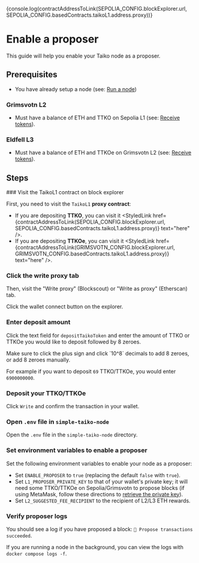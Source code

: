 
{console.log(contractAddressToLink(SEPOLIA_CONFIG.blockExplorer.url, SEPOLIA_CONFIG.basedContracts.taikoL1.address.proxy))}

# Enable a proposer

This guide will help you enable your Taiko node as a proposer.

## Prerequisites

- You have already setup a node (see: [Run a node](/docs/guides/run-a-node))

### Grimsvotn L2

- Must have a balance of ETH and TTKO on Sepolia L1 (see: [Receive tokens](/docs/guides/receive-tokens)).

### Eldfell L3

- Must have a balance of ETH and TTKOe on Grimsvotn L2 (see: [Receive tokens](/docs/guides/receive-tokens)).

## Steps

<Steps>
### Visit the TaikoL1 contract on block explorer

First, you need to visit the `TaikoL1` **proxy contract**:

- If you are depositing **TTKO**, you can visit it <StyledLink href={contractAddressToLink(SEPOLIA_CONFIG.blockExplorer.url, SEPOLIA_CONFIG.basedContracts.taikoL1.address.proxy)} text="here" />.
- If you are depositing **TTKOe**, you can visit it <StyledLink href={contractAddressToLink(GRIMSVOTN_CONFIG.blockExplorer.url, GRIMSVOTN_CONFIG.basedContracts.taikoL1.address.proxy)} text="here" />.

### Click the write proxy tab

Then, visit the "Write proxy" (Blockscout) or "Write as proxy" (Etherscan) tab.

Click the wallet connect button on the explorer.

### Enter deposit amount

Click the text field for `depositTaikoToken` and enter the amount of TTKO or TTKOe you would like to deposit followed by 8 zeroes.

<Callout type="warning">
  Make sure to click the plus sign and click `10^8` decimals to add 8 zeroes, or
  add 8 zeroes manually.
</Callout>

For example if you want to deposit `69` TTKO/TTKOe, you would enter `6900000000`.

### Deposit your TTKO/TTKOe

Click `Write` and confirm the transaction in your wallet.

### Open `.env` file in `simple-taiko-node`

Open the `.env` file in the `simple-taiko-node` directory.

### Set environment variables to enable a proposer

Set the following environment variables to enable your node as a proposer:

- Set `ENABLE_PROPOSER` to `true` (replacing the default `false` with `true`).
- Set `L1_PROPOSER_PRIVATE_KEY` to that of your wallet's private key; it will need some TTKO/TTKOe on Sepolia/Grimsvotn to propose blocks (if using MetaMask, follow these directions to [retrieve the private key](https://metamask.zendesk.com/hc/en-us/articles/360015289632-How-to-export-an-account-s-private-key)).
- Set `L2_SUGGESTED_FEE_RECIPIENT` to the recipient of L2/L3 ETH rewards.

### Verify proposer logs

You should see a log if you have proposed a block: `📝 Propose transactions succeeded`.

If you are running a node in the background, you can view the logs with `docker compose logs -f`.

</Steps>
